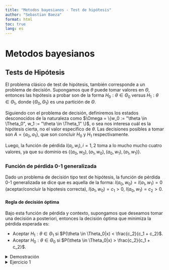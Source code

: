 ```yaml
---
title: "Metodos bayesianos - Test de hipótesis"
author: "Sebastian Baeza"
format: html
toc: true
lang: es
---
```


# Metodos bayesianos

## Tests de Hipótesis

El problema clásico de test de hipótesis, también corresponde a un problema de decisión. Supongamos que $\theta$ puede tomar valores en $\Theta$, entonces las hipótesis a probar son de la forma $H_0: \theta \in \Theta_0$ versus $H_1: \theta \in \Theta_1$, donde $\{ \Theta_0, \Theta_1 \}$ es una partición de $\Theta$.

Siguiendo con el problema de decisión, definiremos los estados desconocidos de la naturaleza como $\Omega = \{w_0 := "\theta \in \Theta_0", w_1 := "\theta \in \Theta_1" \}$, o sea nos interesa cuál es la hipótesis cierta, no el valor específico de $\theta$. Las decisiones posibles a tomar son $A = \{ a_0, a_1 \}$, que son concluir $H_0$ y $H_1$ respectivamente.

Luego, la función de pérdida $l(a_i, w_i), i=1,2$ toma a lo mucho mucho cuatro valores, ya que su dominio es $\{ (a_0, w_0), (a_1, w_0), (a_0, w_1), (a_1, w_1) \}$.

### Función de pérdida 0-1 generalizada

Dado un problema de decisión tipo test de hipótesis, la función de pérdida 0-1 generalizada se dice que es aquella de la forma: $l(a_0, w_0) = l(a_1, w_1) = 0$ (aceptar/concluir la hipotesis correcta), $l(a_1, w_0) = c_1 > 0$, $l(a_0, w_1) = c_2 > 0$.

#### Regla de decisión óptima

Bajo esta función de pérdida y contexto, supongamos que deseamos tomar una decisión a posteriori, entonces la decisión óptima que minimiza la pérdida esperada es:

- Aceptar $H_1: \theta \in \Theta_1$ si $P(\theta \in \Theta_0|x) < \frac{c_2}{c_1 + c_2}$.
- Aceptar $H_0: \theta \in \Theta_0$ si $P(\theta \in \Theta_0|x) > \frac{c_2}{c_1 + c_2}$.

<details>
<summary>Demostración</summary>
Podemos expresar la pérdida esperada como una matriz:
$$(l(a_i, w_i) \cdot P(w_i))_{i=1,2} = \begin{bmatrix} & a_0 & a_1 \\ w_0 & 0 & c_1 \cdot P(\theta \in \Theta_0) \\ w_1 & c_2 \cdot P(\theta \in \Theta_1) & 0 \end{bmatrix}$$
Luego, la pérdida esperada al escoger $a_0$ es la suma de la primera columna: $c_2 \cdot P(\theta \in \Theta_1)$, mientras que la de escoger $a_1$ es la suma de la segunda: $c_1 \cdot P(\theta \in \Theta_0)$. Entonces escogemos la menor pérdida esperada, supongamos que decidimos $a_0: \textup{Concluir } H_0$, entonces es porque $c_2 \cdot P(\theta \in \Theta_1) < c_1 \cdot P(\theta \in \Theta_0) \Rightarrow c_2 \cdot (1 - P(\theta \in \Theta_0)) < c_1 \cdot P(\theta \in \Theta_0) \Rightarrow c_2 < (c_1 + c_2) P(\theta \in \Theta_0)$. Luego, es análogo para demostrar el caso en que se decide $a_1$.
</details>

<details>
<summary>Ejercicio 1</summary> 
Considere la secuencia de variables aleatorias permutables $x_1 , ..., x_n$ , con verosimilitud $N(\theta, \sigma^2)$, con distribución a priori $N(\mu, \tau^2)$ para $\theta$, donde $\sigma^2, \mu, \tau^2$ son conocidos. Interesa testear:<br>
$H_0: \theta \geq \theta_0 $ versus $H_1: \theta < \theta_0$, con $\theta_0$ un valor fijo en $\mathbb{R}$. Encuentre la regla de decisión óptima bajo una función de pérdida 0-1 generalizada.

Se sabe que en un modelo normal-normal como esta, la distribución a posteriori es una $N\left(v^2 \left( \frac{\mu}{\tau^2} + \frac{\sum_{i=1}^n x_i}{\sigma^2} \right), v^2 \right)$, con $v^2 = \left( \frac{1}{\tau^2} + \frac{n}{\sigma^2} \right)^{-1}$.

Luego, se tiene que $P(\theta \geq \theta_0) = P \left( v^{-2}\theta - \left( \frac{\mu}{\tau^2} + \frac{\sum_{i=1}^n x_i}{\sigma^2} \right) \geq v^{-2}\theta_0 - \left( \frac{\mu}{\tau^2} + \frac{\sum_{i=1}^n x_i}{\sigma^2} \right) \right)$<br>
$= 1 - P \left( Z < v^{-2}\theta_0 - \left( \frac{\mu}{\tau^2} + \frac{\sum_{i=1}^n x_i}{\sigma^2} \right) \right)$<br>
Entonces concluimos $H_1$ si $1 - \phi \left( v^{-2}\theta_0 - \left( \frac{\mu}{\tau^2} + \frac{\sum_{i=1}^n x_i}{\sigma^2} \right) \right) < \frac{c_2}{c_1 + c_2}$. (En Rstudio otra opción es usar 1 - pnorm($\theta_0$, $\left( \frac{\mu}{\tau^2} + \frac{\sum_{i=1}^n x_i}{\sigma^2} \right)$, $v$))
</details>